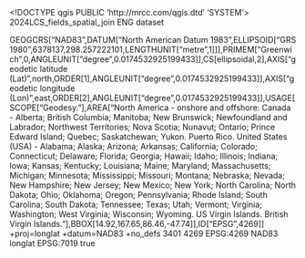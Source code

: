 <!DOCTYPE qgis PUBLIC 'http://mrcc.com/qgis.dtd' 'SYSTEM'>
<qgis version="3.24.1-Tisler">
  <identifier>2024LCS_fields_spatial_join</identifier>
  <parentidentifier></parentidentifier>
  <language>ENG</language>
  <type>dataset</type>
  <title>2024LCS_fields_spatial_join</title>
  <abstract></abstract>
  <contact>
    <name></name>
    <organization></organization>
    <position></position>
    <voice></voice>
    <fax></fax>
    <email></email>
    <role></role>
  </contact>
  <links/>
  <fees></fees>
  <encoding></encoding>
  <crs>
    <spatialrefsys nativeFormat="Wkt">
      <wkt>GEOGCRS["NAD83",DATUM["North American Datum 1983",ELLIPSOID["GRS 1980",6378137,298.257222101,LENGTHUNIT["metre",1]]],PRIMEM["Greenwich",0,ANGLEUNIT["degree",0.0174532925199433]],CS[ellipsoidal,2],AXIS["geodetic latitude (Lat)",north,ORDER[1],ANGLEUNIT["degree",0.0174532925199433]],AXIS["geodetic longitude (Lon)",east,ORDER[2],ANGLEUNIT["degree",0.0174532925199433]],USAGE[SCOPE["Geodesy."],AREA["North America - onshore and offshore: Canada - Alberta; British Columbia; Manitoba; New Brunswick; Newfoundland and Labrador; Northwest Territories; Nova Scotia; Nunavut; Ontario; Prince Edward Island; Quebec; Saskatchewan; Yukon. Puerto Rico. United States (USA) - Alabama; Alaska; Arizona; Arkansas; California; Colorado; Connecticut; Delaware; Florida; Georgia; Hawaii; Idaho; Illinois; Indiana; Iowa; Kansas; Kentucky; Louisiana; Maine; Maryland; Massachusetts; Michigan; Minnesota; Mississippi; Missouri; Montana; Nebraska; Nevada; New Hampshire; New Jersey; New Mexico; New York; North Carolina; North Dakota; Ohio; Oklahoma; Oregon; Pennsylvania; Rhode Island; South Carolina; South Dakota; Tennessee; Texas; Utah; Vermont; Virginia; Washington; West Virginia; Wisconsin; Wyoming. US Virgin Islands. British Virgin Islands."],BBOX[14.92,167.65,86.46,-47.74]],ID["EPSG",4269]]</wkt>
      <proj4>+proj=longlat +datum=NAD83 +no_defs</proj4>
      <srsid>3401</srsid>
      <srid>4269</srid>
      <authid>EPSG:4269</authid>
      <description>NAD83</description>
      <projectionacronym>longlat</projectionacronym>
      <ellipsoidacronym>EPSG:7019</ellipsoidacronym>
      <geographicflag>true</geographicflag>
    </spatialrefsys>
  </crs>
  <extent>
    <spatial miny="0" crs="EPSG:4269" maxy="0" maxz="0" dimensions="2" minz="0" minx="0" maxx="0"/>
    <temporal>
      <period>
        <start></start>
        <end></end>
      </period>
    </temporal>
  </extent>
</qgis>
